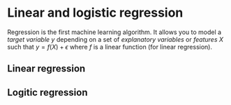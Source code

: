 # Linear and logistic regression {#reg}

Regression is the first machine learning algorithm. It allows you to model a *target variable* $y$ depending on a set of *explanatory variables* or *features* $X$ such that $y=f(X) + \epsilon$ where $f$ is a linear function (for linear regression).

## Linear regression






## Logitic regression